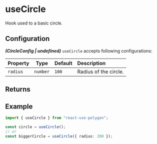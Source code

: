 ---
---


# useCircle

Hook used to a basic circle.

<MyUsePolgon />

## Configuration

**_(CircleConfig | undefined)_** `useCircle` accepts following configurations:

| Property |   Type   | Default | Description           |
| :------- | :------: | :------ | :-------------------- |
| `radius` | `number` | `100`   | Radius of the circle. |

## Returns

<PrimitiveReturns configType="CircleConfig" />

## Example

```ts
import { useCircle } from "react-use-polygon";

const circle = useCircle();
// or
const biggerCircle = useCircle({ radius: 200 });
```

